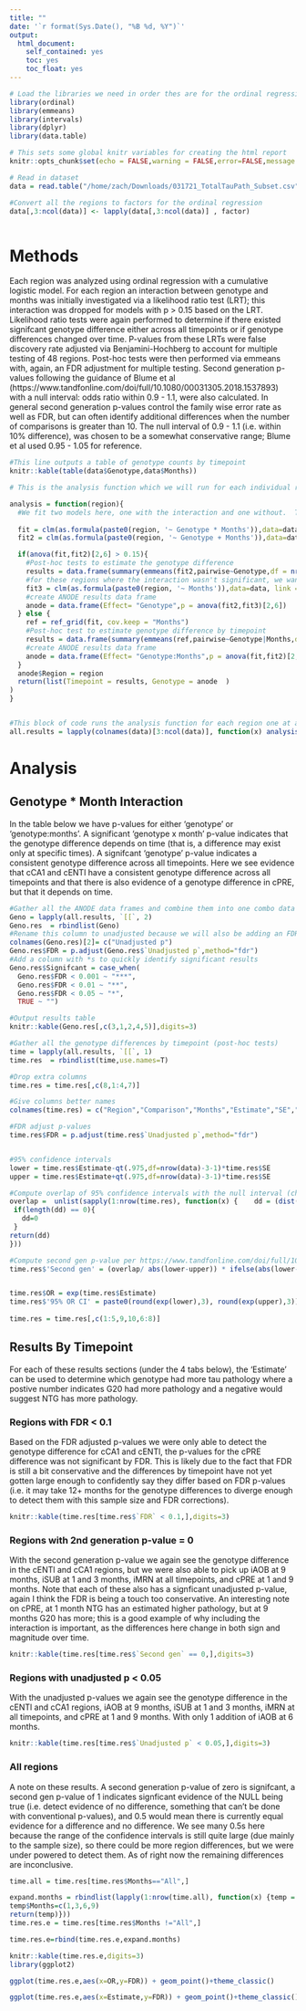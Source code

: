 ```yaml
---
title: ""
date: '`r format(Sys.Date(), "%B %d, %Y")`'
output: 
  html_document:
    self_contained: yes
    toc: yes
    toc_float: yes
---
```


```r
# Load the libraries we need in order thes are for the ordinal regression, post-hoc tests, second generation p-values, case_when, and rbindlist
library(ordinal)
library(emmeans)
library(intervals)
library(dplyr)
library(data.table)

# This sets some global knitr variables for creating the html report
knitr::opts_chunk$set(echo = FALSE,warning = FALSE,error=FALSE,message = FALSE)

# Read in dataset
data = read.table("/home/zach/Downloads/031721_TotalTauPath_Subset.csv",sep=",",header=T)

#Convert all the regions to factors for the ordinal regression
data[,3:ncol(data)] <- lapply(data[,3:ncol(data)] , factor)



```


# Methods

Each region was analyzed using ordinal regression with a cumulative logistic model. For each region an interaction between genotype and months was initially investigated via a likelihood ratio test (LRT); this interaction was dropped for models with p > 0.15 based on the LRT. Likelihood ratio tests were again performed to determine if there existed signifcant genotype difference either across all timepoints or if genotype differences changed over time.  P-values from these LRTs were false discovery rate adjusted via Benjamini-Hochberg to account for multiple testing of 48 regions. Post-hoc tests were then performed via emmeans with, again, an FDR adjustment for multiple testing. Second generation p-values following the guidance of Blume et al (https://www.tandfonline.com/doi/full/10.1080/00031305.2018.1537893) with a null interval: odds ratio within 0.9 - 1.1, were also calculated. In general second generation p-values control the family wise error rate as well as FDR, but can often identify additional differences when the number of comparisons is greater than 10.  The null interval of 0.9 - 1.1 (i.e. within 10% difference), was chosen to be a somewhat conservative range; Blume et al used 0.95 - 1.05 for reference.

```r

#This line outputs a table of genotype counts by timepoint
knitr::kable(table(data$Genotype,data$Months))

# This is the analysis function which we will run for each individual region. It first fits the ordinal regression assuming an interaction between time and Genotype, and runs a test to determine if the genotype differences vary by timepoint (i.e. if there is evidence of this interaction existing). If there is no evidence of an interaction (here we use a conservative p = 0.15 to determine this), the interaction is dropped and the genotype difference is assumed to be consistent across each timepoint. If p < 0.15, the interaction is kept and we test to see at which timepoints the differences occur. I intially attempted to run months as a categroical variables, but this caused convergence issues when modelling; because of this we will have to model months as a continuous variable. This is a stricter assumption than I would normally make as it assumes the relatinship between the log(odds) and months is linear, but it appears that this produced a fine enough fit.

analysis = function(region){
  #We fit two models here, one with the interaction and one without.  This will allow us to use a likelihood ratio test for both the genotype:months interaction, and genotype differences across all timepoints. We use LRT because with these sample sizes, it will be noticeably more powerful.
  
  fit = clm(as.formula(paste0(region, '~ Genotype * Months')),data=data[,], link = "logit")
  fit2 = clm(as.formula(paste0(region, '~ Genotype + Months')),data=data[,], link = "logit")

  if(anova(fit,fit2)[2,6] > 0.15){
    #Post-hoc tests to estimate the genotype difference
    results = data.frame(summary(emmeans(fit2,pairwise~Genotype,df = nrow(data) - 2 - 1 )$contrasts,adjust="none"),Months="All",Region=region)
    #for these regions where the interaction wasn't significant, we want to test for a genotype effect, so we fit a third model with only months in it so we can agian use a LRT
    fit3 = clm(as.formula(paste0(region, '~ Months')),data=data, link = "logit")
    #create ANODE results data frame
    anode = data.frame(Effect= "Genotype",p = anova(fit2,fit3)[2,6])
  } else {
    ref = ref_grid(fit, cov.keep = "Months")
    #Post-hoc test to estimate genotype difference by timepoint
    results = data.frame(summary(emmeans(ref,pairwise~Genotype|Months,df = nrow(data) - 3 - 1 )$contrasts,adjust="none"),Region=region)
    #create ANODE results data frame
    anode = data.frame(Effect= "Genotype:Months",p = anova(fit,fit2)[2,6])
  }
  anode$Region = region
  return(list(Timepoint = results, Genotype = anode  )
)
}


#This block of code runs the analysis function for each region one at a time and returns a list with the timepoint contrasts and LRT test results.
all.results = lapply(colnames(data)[3:ncol(data)], function(x) analysis(x))

```

# Analysis
## Genotype * Month Interaction
In the table below we have p-values for either 'genotype' or 'genotype:months'.  A significant 'genotype x month' p-value indicates that the genotype difference depends on time (that is, a difference may exist only at specific times). A signifcant 'genotype' p-value indicates a consistent genotype difference across all timepoints.  Here we see evidence that cCA1 and cENTl have a consistent genotype difference across all timepoints and that there is also evidence of a genotype difference in cPRE, but that it depends on time.

```r

#Gather all the ANODE data frames and combine them into one combo data frame
Geno = lapply(all.results, `[[`, 2)
Geno.res  = rbindlist(Geno)
#Rename this column to unadjusted because we will also be adding an FDR column
colnames(Geno.res)[2]= c("Unadjusted p")
Geno.res$FDR = p.adjust(Geno.res$`Unadjusted p`,method="fdr")
#Add a column with *s to quickly identify significant results
Geno.res$Signifcant = case_when(
  Geno.res$FDR < 0.001 ~ "***",
  Geno.res$FDR < 0.01 ~ "**",
  Geno.res$FDR < 0.05 ~ "*",
  TRUE ~ "")

#Output results table
knitr::kable(Geno.res[,c(3,1,2,4,5)],digits=3)

```



```r

#Gather all the genotype differences by timepoint (post-hoc tests)
time = lapply(all.results, `[[`, 1)
time.res  = rbindlist(time,use.names=T)

#Drop extra columns
time.res = time.res[,c(8,1:4,7)]

#Give columns better names
colnames(time.res) = c("Region","Comparison","Months","Estimate","SE","Unadjusted p")

#FDR adjust p-values
time.res$FDR = p.adjust(time.res$`Unadjusted p`,method="fdr")


#95% confidence intervals
lower = time.res$Estimate-qt(.975,df=nrow(data)-3-1)*time.res$SE
upper = time.res$Estimate+qt(.975,df=nrow(data)-3-1)*time.res$SE

#Compute overlap of 95% confidence intervals with the null interval (change in odds of 0.9 - 1.1), i.e. within 10% difference is roughly equivalent (a somewhat conservative interval).
overlap =  unlist(sapply(1:nrow(time.res), function(x) {    dd = (dist(as.vector(interval_intersection(Intervals(matrix(c(as.numeric(lower[x]),as.numeric(upper[x])),ncol=2)),Intervals(matrix(c(log(.95),log(1.05)),ncol=2))))))
 if(length(dd) == 0){
   dd=0
 }
return(dd)
}))

#Compute second gen p-value per https://www.tandfonline.com/doi/full/10.1080/00031305.2018.1537893
time.res$'Second gen' = (overlap/ abs(lower-upper)) * ifelse(abs(lower-upper)/ (2*(log(1.05)-log(.95))) > 1,abs(lower-upper)/ (2*(log(1.05)-log(.95))),1)


time.res$OR = exp(time.res$Estimate)
time.res$'95% OR CI' = paste0(round(exp(lower),3), round(exp(upper),3))
 
time.res = time.res[,c(1:5,9,10,6:8)]
```
 
 
## Results By Timepoint {.tabset}

For each of these results sections (under the 4 tabs below), the 'Estimate' can be used to determine which genotype had more tau pathology where a postive number indicates G20 had more pathology and a negative would suggest NTG has more pathology.

### Regions with FDR < 0.1 

Based on the FDR adjusted p-values we were only able to detect the genotype difference for cCA1 and cENTl, the p-values for the cPRE difference was not significant by FDR. This is likely due to the fact that FDR is still a bit conservative and the differences by timepoint have not yet gotten large enough to confidently say they differ based on FDR p-values (i.e. it may take 12+ months for the genotype differences to diverge enough to detect them with this sample size and FDR corrections).  
 
```r

knitr::kable(time.res[time.res$`FDR` < 0.1,],digits=3)

```

### Regions with 2nd generation p-value = 0

With the second generation p-value we again see the genotype difference in the cENTl and cCA1 regions, but we were also able to pick up iAOB at 9 months, iSUB at 1 and 3 months, iMRN at all timepoints, and cPRE at 1 and 9 months.  Note that each of these also has a signficant unadjusted p-value, again I think the FDR is being a touch too conservative. An interesting note on cPRE, at 1 month NTG has an estimated higher pathology, but at 9 months G20 has more; this is a good example of why including the interaction is important, as the differences here change in both sign and magnitude over time.

```r

knitr::kable(time.res[time.res$`Second gen` == 0,],digits=3)

```


### Regions with unadjusted p < 0.05
With the unadjusted p-values we again see the genotype difference in the cENTl and cCA1 regions, iAOB at 9 months, iSUB at 1 and 3 months, iMRN at all timepoints, and cPRE at 1 and 9 months. With only 1 addition of iAOB at 6 months.

```r
knitr::kable(time.res[time.res$`Unadjusted p` < 0.05,],digits=3)
```

### All regions

A note on these results.  A second generation p-value of zero is signifcant, a second gen p-value of 1 indicates signficant evidence of the NULL being true (i.e. detect evidence of no difference, something that can't be done with conventional p-values), and 0.5 would mean there is currently equal evidence for a difference and no difference. We see many 0.5s here because the range of the confidence intervals is still quite large (due mainly to the sample size), so there could be more region differences, but we were under powered to detect them. As of right now the remaining differences are inconclusive. 

```r

time.all = time.res[time.res$Months=="All",]

expand.months = rbindlist(lapply(1:nrow(time.all), function(x) {temp = rbind(time.all[x,],time.all[x,],time.all[x,],time.all[x,])
temp$Months=c(1,3,6,9) 
return(temp)}))
time.res.e = time.res[time.res$Months !="All",]

time.res.e=rbind(time.res.e,expand.months)

knitr::kable(time.res.e,digits=3)
library(ggplot2)

ggplot(time.res.e,aes(x=OR,y=FDR)) + geom_point()+theme_classic()

ggplot(time.res.e,aes(x=Estimate,y=FDR)) + geom_point()+theme_classic()

```
